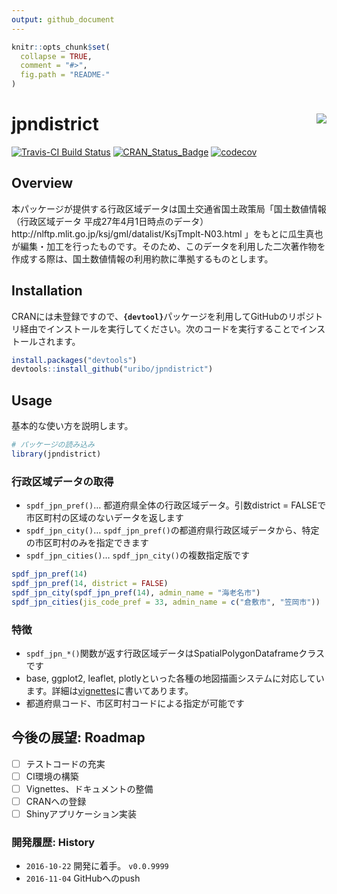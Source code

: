```yaml
---
output: github_document
---
```


<!-- README.md is generated from README.Rmd. Please edit that file -->

```r
knitr::opts_chunk$set(
  collapse = TRUE,
  comment = "#>",
  fig.path = "README-"
)
```

# jpndistrict <img src="logo.png" align="right" />

[![Travis-CI Build Status](https://travis-ci.org/uribo/jpndistrict.svg?branch=master)](https://travis-ci.org/uribo/jpndistrict) [![CRAN\_Status\_Badge](http://www.r-pkg.org/badges/version/jpndistrict)](http://cran.r-project.org/package=jpndistrict) [![codecov](https://codecov.io/gh/uribo/jpndistrict/branch/master/graph/badge.svg)](https://codecov.io/gh/uribo/jpndistrict)

## Overview

本パッケージが提供する行政区域データは国土交通省国土政策局「国土数値情報（行政区域データ 平成27年4月1日時点のデータ） http://nlftp.mlit.go.jp/ksj/gml/datalist/KsjTmplt-N03.html 」をもとに瓜生真也が編集・加工を行ったものです。そのため、このデータを利用した二次著作物を作成する際は、国土数値情報の利用約款に準拠するものとします。

## Installation

CRANには未登録ですので、**`{devtool}`**パッケージを利用してGitHubのリポジトリ経由でインストールを実行してください。次のコードを実行することでインストールされます。

```r
install.packages("devtools")
devtools::install_github("uribo/jpndistrict")
```

## Usage

基本的な使い方を説明します。

```r
# パッケージの読み込み
library(jpndistrict)
```

### 行政区域データの取得

- `spdf_jpn_pref()`... 都道府県全体の行政区域データ。引数district = FALSEで市区町村の区域のないデータを返します
- `spdf_jpn_city()`... `spdf_jpn_pref()`の都道府県行政区域データから、特定の市区町村のみを指定できます
- `spdf_jpn_cities()`... `spdf_jpn_city()`の複数指定版です

```r
spdf_jpn_pref(14)
spdf_jpn_pref(14, district = FALSE)
spdf_jpn_city(spdf_jpn_pref(14), admin_name = "海老名市")
spdf_jpn_cities(jis_code_pref = 33, admin_name = c("倉敷市", "笠岡市"))
```

### 特徴

- `spdf_jpn_*()`関数が返す行政区域データはSpatialPolygonDataframeクラスです
- base, ggplot2, leaflet, plotlyといった各種の地図描画システムに対応しています。詳細は[vignettes](vignettes/create_map.Rmd)に書いてあります。
- 都道府県コード、市区町村コードによる指定が可能です

## 今後の展望: Roadmap

- [ ] テストコードの充実
- [ ] CI環境の構築
- [ ] Vignettes、ドキュメントの整備
- [ ] CRANへの登録
- [ ] Shinyアプリケーション実装

### 開発履歴: History

- `2016-10-22` 開発に着手。 `v0.0.9999`
- `2016-11-04` GitHubへのpush
